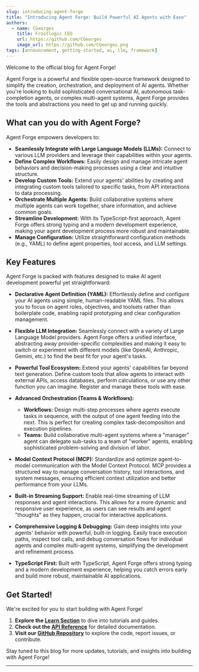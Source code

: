 ```yaml
---
slug: introducing-agent-forge
title: "Introducing Agent Forge: Build Powerful AI Agents with Ease"
authors:
  - name: CGeorges
    title: Frostlogic CEO
    url: https://github.com/CGeorges
    image_url: https://github.com/CGeorges.png
tags: [announcement, getting-started, ai, llm, framework]
---
```


Welcome to the official blog for Agent Forge!

Agent Forge is a powerful and flexible open-source framework designed to simplify the creation, orchestration, and deployment of AI agents. Whether you're looking to build sophisticated conversational AI, autonomous task-completion agents, or complex multi-agent systems, Agent Forge provides the tools and abstractions you need to get up and running quickly.

## What can you do with Agent Forge?

Agent Forge empowers developers to:

*   **Seamlessly Integrate with Large Language Models (LLMs):** Connect to various LLM providers and leverage their capabilities within your agents.
*   **Define Complex Workflows:** Easily design and manage intricate agent behaviors and decision-making processes using a clear and intuitive structure.
*   **Develop Custom Tools:** Extend your agents' abilities by creating and integrating custom tools tailored to specific tasks, from API interactions to data processing.
*   **Orchestrate Multiple Agents:** Build collaborative systems where multiple agents can work together, share information, and achieve common goals.
*   **Streamline Development:** With its TypeScript-first approach, Agent Forge offers strong typing and a modern development experience, making your agent development process more robust and maintainable.
*   **Manage Configuration:** Utilize straightforward configuration methods (e.g., YAML) to define agent properties, tool access, and LLM settings.

## Key Features

Agent Forge is packed with features designed to make AI agent development powerful yet straightforward:

*   **Declarative Agent Definition (YAML):** Effortlessly define and configure your AI agents using simple, human-readable YAML files. This allows you to focus on agent roles, objectives, and toolsets rather than boilerplate code, enabling rapid prototyping and clear configuration management.

*   **Flexible LLM Integration:** Seamlessly connect with a variety of Large Language Model providers. Agent Forge offers a unified interface, abstracting away provider-specific complexities and making it easy to switch or experiment with different models (like OpenAI, Anthropic, Gemini, etc.) to find the best fit for your agent's tasks.

*   **Powerful Tool Ecosystem:** Extend your agents' capabilities far beyond text generation. Define custom tools that allow agents to interact with external APIs, access databases, perform calculations, or use any other function you can imagine. Register and manage these tools with ease.

*   **Advanced Orchestration (Teams & Workflows):**
    *   **Workflows:** Design multi-step processes where agents execute tasks in sequence, with the output of one agent feeding into the next. This is perfect for creating complex task-decomposition and execution pipelines.
    *   **Teams:** Build collaborative multi-agent systems where a "manager" agent can delegate sub-tasks to a team of "worker" agents, enabling sophisticated problem-solving and division of labor.

*   **Model Context Protocol (MCP):** Standardize and optimize agent-to-model communication with the Model Context Protocol. MCP provides a structured way to manage conversation history, tool interactions, and system messages, ensuring efficient context utilization and better performance from your LLMs.

*   **Built-in Streaming Support:** Enable real-time streaming of LLM responses and agent interactions. This allows for a more dynamic and responsive user experience, as users can see results and agent "thoughts" as they happen, crucial for interactive applications.

*   **Comprehensive Logging & Debugging:** Gain deep insights into your agents' behavior with powerful, built-in logging. Easily trace execution paths, inspect tool calls, and debug conversation flows for individual agents and complex multi-agent systems, simplifying the development and refinement process.

*   **TypeScript First:** Built with TypeScript, Agent Forge offers strong typing and a modern development experience, helping you catch errors early and build more robust, maintainable AI applications.

## Get Started!

We're excited for you to start building with Agent Forge!

1.  **Explore the [Learn Section](/docs/learn/intro)** to dive into tutorials and guides.
2.  **Check out the [API Reference](/docs/reference/intro)** for detailed documentation.
3.  **Visit our [GitHub Repository](https://github.com/frostlogic-ab/agent-forge)** to explore the code, report issues, or contribute.

Stay tuned to this blog for more updates, tutorials, and insights into building with Agent Forge!

---
